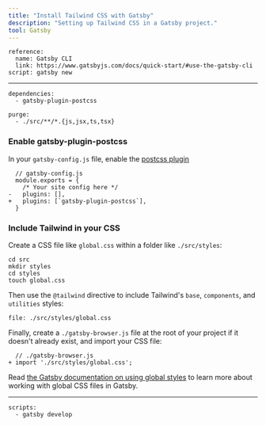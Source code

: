 ```yaml
---
title: "Install Tailwind CSS with Gatsby"
description: "Setting up Tailwind CSS in a Gatsby project."
tool: Gatsby
---
```


```preval installation
reference:
  name: Gatsby CLI
  link: https://www.gatsbyjs.com/docs/quick-start/#use-the-gatsby-cli
script: gatsby new 
```

---

```preval setup
dependencies:
  - gatsby-plugin-postcss
```

```preval configuration
purge: 
  - ./src/**/*.{js,jsx,ts,tsx}
```

### Enable gatsby-plugin-postcss 

In your `gatsby-config.js` file, enable the [postcss plugin](https://www.gatsbyjs.com/plugins/gatsby-plugin-postcss/)

```diff-js
  // gatsby-config.js
  module.exports = {
    /* Your site config here */
-   plugins: [],
+   plugins: [`gatsby-plugin-postcss`],
  }

```

### Include Tailwind in your CSS

Create a CSS file like `global.css` within a folder like `./src/styles`:

```shell
cd src
mkdir styles
cd styles
touch global.css
```

Then use the `@tailwind` directive to include Tailwind's `base`, `components`, and `utilities` styles:

```preval include
file: ./src/styles/global.css
```

Finally, create a `./gatsby-browser.js` file at the root of your project if it doesn't already exist, and import your CSS file:

```diff-js
  // ./gatsby-browser.js
+ import './src/styles/global.css';
```

Read [the Gatsby documentation on using global styles](https://www.gatsbyjs.com/tutorial/part-two/#using-global-styles) to learn more about working with global CSS files in Gatsby.

---

```preval finish
scripts:
  - gatsby develop 
```

